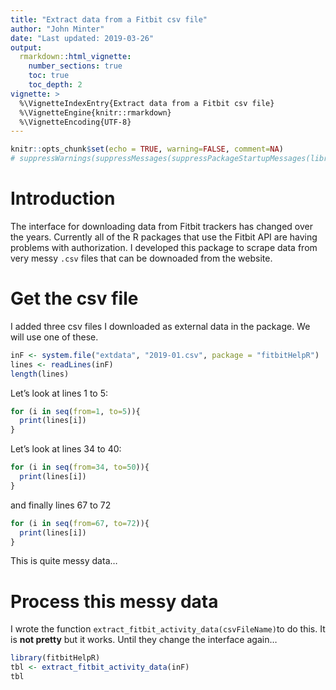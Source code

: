 ```yaml
---
title: "Extract data from a Fitbit csv file"
author: "John Minter"
date: "Last updated: 2019-03-26"
output:
  rmarkdown::html_vignette:
    number_sections: true
    toc: true
    toc_depth: 2
vignette: >
  %\VignetteIndexEntry{Extract data from a Fitbit csv file}
  %\VignetteEngine{knitr::rmarkdown}
  %\VignetteEncoding{UTF-8}
---
```



```r
knitr::opts_chunk$set(echo = TRUE, warning=FALSE, comment=NA)
# suppressWarnings(suppressMessages(suppressPackageStartupMessages(library(dplyr))))
```
# Introduction

The interface for downloading data from Fitbit trackers has changed over the
years. Currently all of the R packages that use the Fitbit API are having
problems with authorization. I developed this package to scrape data from
very messy `.csv` files that can be downoaded from the website.

# Get the csv file

I added three csv files I downloaded as external data in the package.
We will use one of these.

```r

inF <- system.file("extdata", "2019-01.csv", package = "fitbitHelpR")
lines <- readLines(inF) 
length(lines)
```

Let's look at lines 1 to 5:

```r
for (i in seq(from=1, to=5)){
  print(lines[i])
}
```

Let's look at lines 34 to 40:

```r
for (i in seq(from=34, to=50)){
  print(lines[i])
}
```

and finally lines 67 to 72


```r

for (i in seq(from=67, to=72)){
  print(lines[i])
}

```

This is quite messy data...

# Process this messy data

I wrote the function `extract_fitbit_activity_data(csvFileName)`to do this.
It is **not pretty** but it works. Until they change the interface again...

```r
library(fitbitHelpR)
tbl <- extract_fitbit_activity_data(inF)
tbl


```



